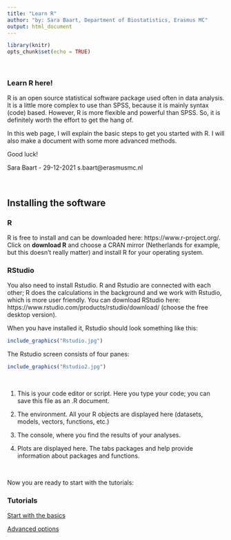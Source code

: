 ```yaml
---
title: "Learn R"
author: "by: Sara Baart, Department of Biostatistics, Erasmus MC"
output: html_document
---
```


```r
library(knitr)
opts_chunk$set(echo = TRUE)
```
&nbsp;

### Learn  R here!

R is an open source statistical software package used often in data analysis. It is a little more complex to use than SPSS, because it is mainly syntax (code) based. However, R is more flexible and powerful than SPSS. So, it is definitely worth the effort to get the hang of.

In this web page, I will explain the basic steps to get you started with R. I will also make a document with some more advanced methods. 

Good luck!

Sara Baart - 29-12-2021
s.baart@erasmusmc.nl

&nbsp;
&nbsp;

## Installing the software
### R
R is free to install and can be downloaded here: https://www.r-project.org/. Click on **download R** and choose a CRAN mirror (Netherlands for example, but this doesn't really matter) and install R for your operating system.

### RStudio
You also need to install Rstudio. R and Rstudio are connected with each other; R does the calculations in the background and we work with Rstudio, which is more user friendly. You can download RStudio here: https://www.rstudio.com/products/rstudio/download/ (choose the free desktop version).

When you have installed it, Rstudio should look something like this:

```r
include_graphics("Rstudio.jpg")
```


The Rstudio screen consists of four panes:

```r
include_graphics("Rstudio2.jpg")
```
&nbsp;
&nbsp;

1) This is your code editor or script. Here you type your code; you can save this file as an .R document.

2) The environment. All your R objects are displayed here (datasets, models, vectors, functions, etc.)

3) The console, where you find the results of your analyses.

4) Plots are displayed here. The tabs packages and help provide information about packages and functions.

&nbsp;

Now you are ready to start with the tutorials:

### Tutorials
[Start with the basics](LearnR.html)

[Advanced options](LearnR2.html)
